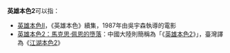'''英雄本色2'''可以指：
* [[英雄本色II|英雄本色II]]，《英雄本色》續集，1987年由吳宇森執導的電影
* [[英雄本色2：馬克思·佩恩的墮落|英雄本色2：馬克思·佩恩的墮落]]：中國大陸則簡稱為「《[[英雄本色2_(遊戲)|英雄本色2]]》」，臺灣譯為《[[江湖本色2|江湖本色2]]》
{{Disambiguation|Cat=五字作品消歧義}}